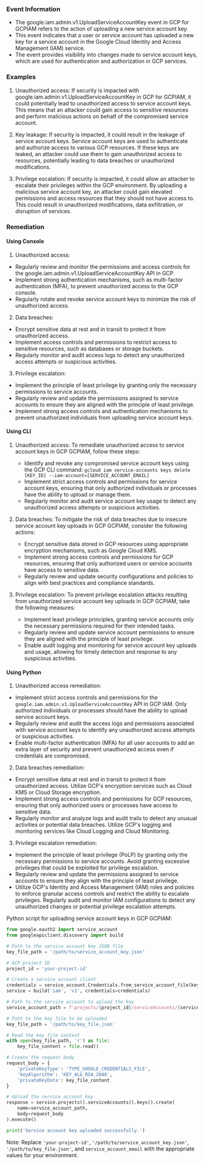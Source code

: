 
### Event Information

- The google.iam.admin.v1.UploadServiceAccountKey event in GCP for GCPIAM refers to the action of uploading a new service account key.
- This event indicates that a user or service account has uploaded a new key for a service account in the Google Cloud Identity and Access Management (IAM) service.
- The event provides visibility into changes made to service account keys, which are used for authentication and authorization in GCP services.


### Examples

1. Unauthorized access: If security is impacted with google.iam.admin.v1.UploadServiceAccountKey in GCP for GCPIAM, it could potentially lead to unauthorized access to service account keys. This means that an attacker could gain access to sensitive resources and perform malicious actions on behalf of the compromised service account.

2. Key leakage: If security is impacted, it could result in the leakage of service account keys. Service account keys are used to authenticate and authorize access to various GCP resources. If these keys are leaked, an attacker could use them to gain unauthorized access to resources, potentially leading to data breaches or unauthorized modifications.

3. Privilege escalation: If security is impacted, it could allow an attacker to escalate their privileges within the GCP environment. By uploading a malicious service account key, an attacker could gain elevated permissions and access resources that they should not have access to. This could result in unauthorized modifications, data exfiltration, or disruption of services.

### Remediation

#### Using Console

1. Unauthorized access:
- Regularly review and monitor the permissions and access controls for the google.iam.admin.v1.UploadServiceAccountKey API in GCP.
- Implement strong authentication mechanisms, such as multi-factor authentication (MFA), to prevent unauthorized access to the GCP console.
- Regularly rotate and revoke service account keys to minimize the risk of unauthorized access.

2. Data breaches:
- Encrypt sensitive data at rest and in transit to protect it from unauthorized access.
- Implement access controls and permissions to restrict access to sensitive resources, such as databases or storage buckets.
- Regularly monitor and audit access logs to detect any unauthorized access attempts or suspicious activities.

3. Privilege escalation:
- Implement the principle of least privilege by granting only the necessary permissions to service accounts.
- Regularly review and update the permissions assigned to service accounts to ensure they are aligned with the principle of least privilege.
- Implement strong access controls and authentication mechanisms to prevent unauthorized individuals from uploading service account keys.

#### Using CLI

1. Unauthorized access: To remediate unauthorized access to service account keys in GCP GCPIAM, follow these steps:
   - Identify and revoke any compromised service account keys using the GCP CLI command: `gcloud iam service-accounts keys delete [KEY_ID] --iam-account=[SERVICE_ACCOUNT_EMAIL]`
   - Implement strict access controls and permissions for service account keys, ensuring that only authorized individuals or processes have the ability to upload or manage them.
   - Regularly monitor and audit service account key usage to detect any unauthorized access attempts or suspicious activities.

2. Data breaches: To mitigate the risk of data breaches due to insecure service account key uploads in GCP GCPIAM, consider the following actions:
   - Encrypt sensitive data stored in GCP resources using appropriate encryption mechanisms, such as Google Cloud KMS.
   - Implement strong access controls and permissions for GCP resources, ensuring that only authorized users or service accounts have access to sensitive data.
   - Regularly review and update security configurations and policies to align with best practices and compliance standards.

3. Privilege escalation: To prevent privilege escalation attacks resulting from unauthorized service account key uploads in GCP GCPIAM, take the following measures:
   - Implement least privilege principles, granting service accounts only the necessary permissions required for their intended tasks.
   - Regularly review and update service account permissions to ensure they are aligned with the principle of least privilege.
   - Enable audit logging and monitoring for service account key uploads and usage, allowing for timely detection and response to any suspicious activities.

#### Using Python

1. Unauthorized access remediation:
- Implement strict access controls and permissions for the `google.iam.admin.v1.UploadServiceAccountKey` API in GCP IAM. Only authorized individuals or processes should have the ability to upload service account keys.
- Regularly review and audit the access logs and permissions associated with service account keys to identify any unauthorized access attempts or suspicious activities.
- Enable multi-factor authentication (MFA) for all user accounts to add an extra layer of security and prevent unauthorized access even if credentials are compromised.

2. Data breaches remediation:
- Encrypt sensitive data at rest and in transit to protect it from unauthorized access. Utilize GCP's encryption services such as Cloud KMS or Cloud Storage encryption.
- Implement strong access controls and permissions for GCP resources, ensuring that only authorized users or processes have access to sensitive data.
- Regularly monitor and analyze logs and audit trails to detect any unusual activities or potential data breaches. Utilize GCP's logging and monitoring services like Cloud Logging and Cloud Monitoring.

3. Privilege escalation remediation:
- Implement the principle of least privilege (PoLP) by granting only the necessary permissions to service accounts. Avoid granting excessive privileges that could be exploited for privilege escalation.
- Regularly review and update the permissions assigned to service accounts to ensure they align with the principle of least privilege.
- Utilize GCP's Identity and Access Management (IAM) roles and policies to enforce granular access controls and restrict the ability to escalate privileges. Regularly audit and monitor IAM configurations to detect any unauthorized changes or potential privilege escalation attempts.

Python script for uploading service account keys in GCP GCPIAM:
```python
from google.oauth2 import service_account
from googleapiclient.discovery import build

# Path to the service account key JSON file
key_file_path = '/path/to/service_account_key.json'

# GCP project ID
project_id = 'your-project-id'

# Create a service account client
credentials = service_account.Credentials.from_service_account_file(key_file_path)
service = build('iam', 'v1', credentials=credentials)

# Path to the service account to upload the key
service_account_path = f'projects/{project_id}/serviceAccounts/{service_account_email}'

# Path to the key file to be uploaded
key_file_path = '/path/to/key_file.json'

# Read the key file content
with open(key_file_path, 'r') as file:
    key_file_content = file.read()

# Create the request body
request_body = {
    'privateKeyType': 'TYPE_GOOGLE_CREDENTIALS_FILE',
    'keyAlgorithm': 'KEY_ALG_RSA_2048',
    'privateKeyData': key_file_content
}

# Upload the service account key
response = service.projects().serviceAccounts().keys().create(
    name=service_account_path,
    body=request_body
).execute()

print('Service account key uploaded successfully.')
```
Note: Replace `'your-project-id'`, `'/path/to/service_account_key.json'`, `'/path/to/key_file.json'`, and `service_account_email` with the appropriate values for your environment.

